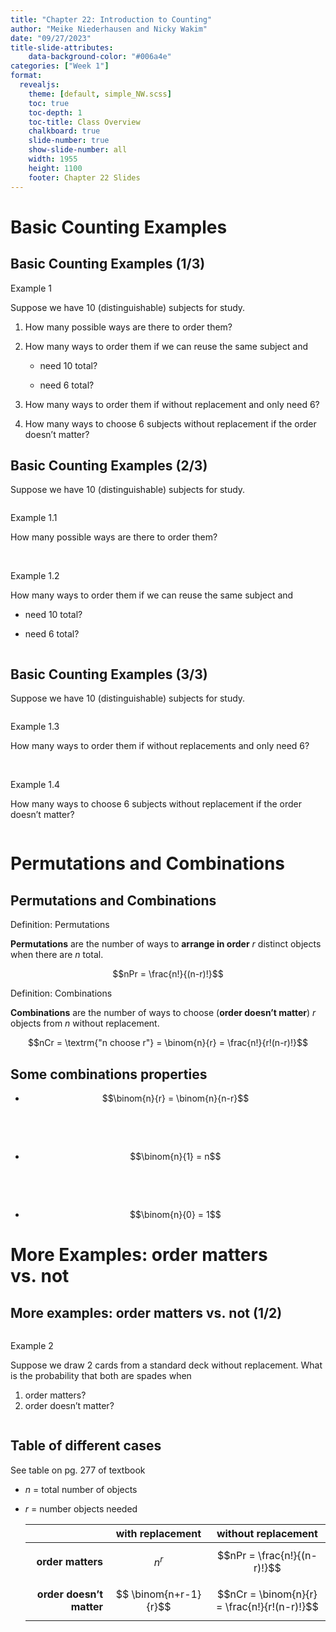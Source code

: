 ```yaml
---
title: "Chapter 22: Introduction to Counting"
author: "Meike Niederhausen and Nicky Wakim"
date: "09/27/2023"
title-slide-attributes:
    data-background-color: "#006a4e"
categories: ["Week 1"]
format: 
  revealjs:
    theme: [default, simple_NW.scss]
    toc: true
    toc-depth: 1
    toc-title: Class Overview
    chalkboard: true
    slide-number: true
    show-slide-number: all
    width: 1955
    height: 1100
    footer: Chapter 22 Slides
---
```


# Basic Counting Examples

## Basic Counting Examples (1/3)

::: example
::: ex-title
Example 1
:::

::: ex-cont
Suppose we have 10 (distinguishable) subjects for study.

1.  How many possible ways are there to order them?

2.  How many ways to order them if we can reuse the same subject and

    -   need 10 total?

    -   need 6 total?

3.  How many ways to order them if without replacement and only need 6?

4.  How many ways to choose 6 subjects without replacement if the order doesn't matter?
:::
:::

## Basic Counting Examples (2/3)

Suppose we have 10 (distinguishable) subjects for study.

::: columns
::: {.column width="40%"}
::: example
::: ex-title
Example 1.1
:::

::: ex-cont
How many possible ways are there to order them?
:::
:::

 

::: example
::: ex-title
Example 1.2
:::

::: ex-cont
How many ways to order them if we can reuse the same subject and

-   need 10 total?

-   need 6 total?
:::
:::
:::
:::

## Basic Counting Examples (3/3)

Suppose we have 10 (distinguishable) subjects for study.

::: columns
::: {.column width="40%"}
::: example
::: ex-title
Example 1.3
:::

::: ex-cont
How many ways to order them if without replacements and only need 6?
:::
:::

 

::: example
::: ex-title
Example 1.4
:::

::: ex-cont
How many ways to choose 6 subjects without replacement if the order doesn't matter?
:::
:::
:::
:::

# Permutations and Combinations

## Permutations and Combinations

::: definition
::: def-title
Definition: Permutations
:::

::: def-cont
**Permutations** are the number of ways to **arrange in order** $r$ distinct objects when there are $n$ total.

$$nPr = \frac{n!}{(n-r)!}$$
:::
:::

::: definition
::: def-title
Definition: Combinations
:::

::: def-cont
**Combinations** are the number of ways to choose (**order doesn't matter**) $r$ objects from $n$ without replacement.

$$nCr = \textrm{"n choose r"} = \binom{n}{r} = \frac{n!}{r!(n-r)!}$$
:::
:::

## Some combinations properties

-   $$\binom{n}{r} = \binom{n}{n-r}$$

     

     

-   $$\binom{n}{1} = n$$

     

     

-   $$\binom{n}{0} = 1$$

# More Examples: order matters vs. not

## More examples: order matters vs. not (1/2)

::: columns
::: {.column width="30%"}
::: example
::: ex-title
Example 2
:::

::: ex-cont
Suppose we draw 2 cards from a standard deck without replacement. What is the probability that both are spades when

1.  order matters?
2.  order doesn't matter?
:::
:::
:::
:::

## Table of different cases

See table on pg. 277 of textbook

-   $n$ = total number of objects

-   $r$ = number objects needed

    |                          |   with replacement    |             without replacement              |
    |-------------------:|:----------------------:|:--------------------------:|
    |        **order matters** |        $$n^r$$        |         $$nPr = \frac{n!}{(n-r)!}$$          |
    | **order doesn't matter** | $$ \binom{n+r-1}{r}$$ | $$nCr = \binom{n}{r} = \frac{n!}{r!(n-r)!}$$ |
